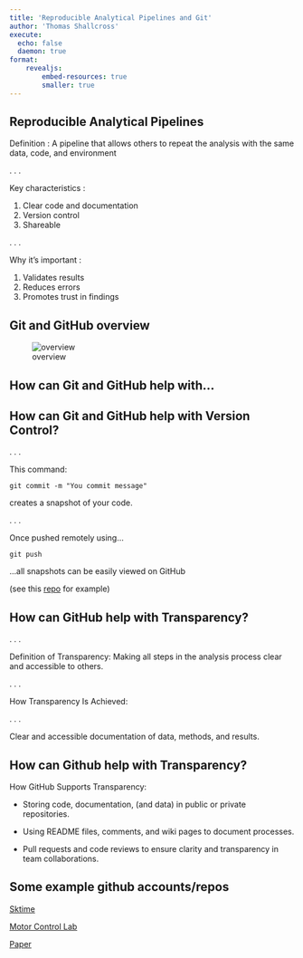 ```yaml
---
title: 'Reproducible Analytical Pipelines and Git'
author: 'Thomas Shallcross'
execute: 
  echo: false
  daemon: true
format: 
    revealjs:
        embed-resources: true
        smaller: true
---
```


## Reproducible Analytical Pipelines

Definition : A pipeline that allows others to repeat the analysis with the same data, code, and environment

. . .

Key characteristics :

:::{.incremental}
1. Clear code and documentation
2. Version control
3. Shareable
:::

. . .

Why it's important :

:::{.incremental}
1. Validates results
2. Reduces errors
3. Promotes trust in findings
:::


<!-- The Government's Digital Service Standard 12th principle states that all publicly funded code should be open, reusable and available under appropriate licences. To achieve this transparency, we can save our code to public-facing repositories like GitHub. -->

## Git and GitHub overview

![overview](img/github_workflow.png)

## How can Git and GitHub help with...

## How can Git and GitHub help with Version Control?

. . .

This command:

`git commit -m "You commit message"`

creates a snapshot of your code.

. . .

Once pushed remotely using...

`git push`

...all snapshots can be easily viewed on GitHub

(see this [repo](https://github.com/TomSha/git_cop_presentation) for example)



## How can GitHub help with Transparency?

. . .

Definition of Transparency: Making all steps in the analysis process clear and accessible to others.

. . .

How Transparency Is Achieved:

. . .

Clear and accessible documentation of data, methods, and results.

## How can Github help with Transparency?

How GitHub Supports Transparency:

:::{.incremental}

- Storing code, documentation, (and data) in public or private repositories.

- Using README files, comments, and wiki pages to document processes.

- Pull requests and code reviews to ensure clarity and transparency in team collaborations.

:::


## Some example github accounts/repos

[Sktime](https://github.com/sktime/sktime)

[Motor Control Lab](https://github.com/AdaptiveMotorControlLab)

[Paper](https://github.com/TomSha/zebrafish_tectum_paper)












